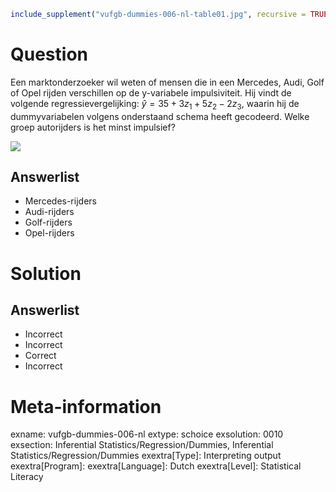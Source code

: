 ```{r, echo = FALSE, results = "hide"}
include_supplement("vufgb-dummies-006-nl-table01.jpg", recursive = TRUE)
```

Question
========

Een marktonderzoeker wil weten of mensen die in een Mercedes, Audi, Golf of Opel rijden verschillen op de y-variabele impulsiviteit. Hij vindt de volgende regressievergelijking: $\hat{y} = 35+3z_{1}+5z_{2}-2z_{3}$, waarin hij de dummyvariabelen volgens onderstaand schema heeft gecodeerd. Welke groep autorijders is het minst impulsief? 

![](vufgb-dummies-006-nl-table01.jpg)
  
Answerlist
----------
* Mercedes-rijders
* Audi-rijders
* Golf-rijders
* Opel-rijders

Solution
========

Answerlist
----------
* Incorrect
* Incorrect
* Correct
* Incorrect

Meta-information
================
exname: vufgb-dummies-006-nl
extype: schoice
exsolution: 0010
exsection: Inferential Statistics/Regression/Dummies, Inferential Statistics/Regression/Dummies
exextra[Type]: Interpreting output
exextra[Program]: 
exextra[Language]: Dutch
exextra[Level]: Statistical Literacy